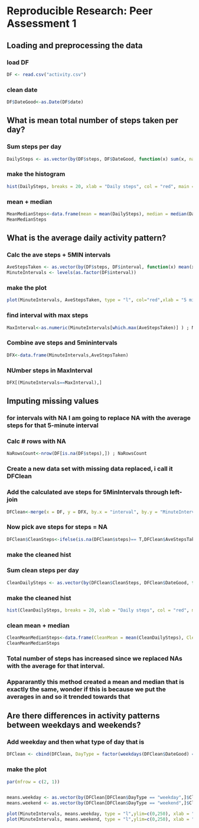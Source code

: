 # Reproducible Research: Peer Assessment 1



## Loading and preprocessing the data
### load DF
```r
DF <- read.csv("activity.csv")
```

### clean date
```r
DF$DateGood<-as.Date(DF$date)
```

## What is mean total number of steps taken per day?
### Sum steps per day
```r
DailySteps <- as.vector(by(DF$steps, DF$DateGood, function(x) sum(x, na.rm = TRUE)))
```

### make the histogram
```r
hist(DailySteps, breaks = 20, xlab = "Daily steps", col = "red", main = "Freq of Daily Steps")
```

### mean + median
```r
MeanMedianSteps<-data.frame(mean = mean(DailySteps), median = median(DailySteps))
MeanMedianSteps
```


## What is the average daily activity pattern?

### Calc the ave steps + 5MIN intervals
```r
AveStepsTaken <- as.vector(by(DF$steps, DF$interval, function(x) mean(x, na.rm = TRUE)))
MinuteIntervals <- levels(as.factor(DF$interval))
```

### make the plot
```r
plot(MinuteIntervals, AveStepsTaken, type = "l", col="red",xlab = "5 min Interval number", ylab = "Ave number daily steps", main = "5-minute interval + average number steps taken, averaged across all days")
```

### find interval with max steps
```r
MaxInterval<-as.numeric(MinuteIntervals[which.max(AveStepsTaken)] ) ; MaxInterval
```
### Combine ave steps and 5minintervals
```r
DFX<-data.frame(MinuteIntervals,AveStepsTaken)
```
### NUmber steps in MaxInterval
```r
DFX[(MinuteIntervals==MaxInterval),]
```

## Imputing missing values

### for intervals with NA I am going to replace NA with the average steps for that 5-minute interval
### Calc # rows with NA
```r
NaRowsCount<-nrow(DF[is.na(DF$steps),]) ; NaRowsCount
```

### Create a new data set with missing data replaced, i call it DFClean
### Add the calculated ave steps for 5MinIntervals through left-join
```r
DFClean<-merge(x = DF, y = DFX, by.x = "interval", by.y = "MinuteIntervals", all.x=TRUE)
```

### Now pick ave steps for steps = NA
```r
DFClean$CleanSteps<-ifelse(is.na(DFClean$steps)== T,DFClean$AveStepsTaken,DFClean$steps)
```

### make the cleaned hist

### Sum clean steps per day
```r
CleanDailySteps <- as.vector(by(DFClean$CleanSteps, DFClean$DateGood, function(x) sum(x, na.rm = TRUE)))
```
### make the cleaned hist
```r
hist(CleanDailySteps, breaks = 20, xlab = "Daily steps", col = "red", main = "Freq of Cleaned Daily Steps")
```

### clean mean + median
```r
CleanMeanMedianSteps<-data.frame(CleanMean = mean(CleanDailySteps), Cleanmedian = median(CleanDailySteps))
CleanMeanMedianSteps
```

### Total number of steps has increased since we replaced NAs with the average for that interval.
### Appararantly this method created a mean and median that is exactly the same, wonder if this is because we put the averages in and so it trended towards that



## Are there differences in activity patterns between weekdays and weekends?

### Add weekday and then what type of day that is
```r
DFClean <- cbind(DFClean, DayType = factor(weekdays(DFClean$DateGood) == "Saturday" | weekdays(DFClean$DateGood) == "Sunday", labels = c("weekday", "weekend")))
```

### make the plot
```r
par(mfrow = c(2, 1))


means.weekday <- as.vector(by(DFClean[DFClean$DayType == "weekday",]$CleanSteps, DFClean[DFClean$DayType == "weekday",]$interval, mean))
means.weekend <- as.vector(by(DFClean[DFClean$DayType == "weekend",]$CleanSteps, DFClean[DFClean$DayType == "weekend",]$interval, mean))

plot(MinuteIntervals, means.weekday, type = "l",ylim=c(0,250), xlab = "Interval", ylab = "Mean daily steps", main = "Weekdays")
plot(MinuteIntervals, means.weekend, type = "l",ylim=c(0,250), xlab = "Interval", ylab = "Mean daily steps", main = "Weekends")
```





